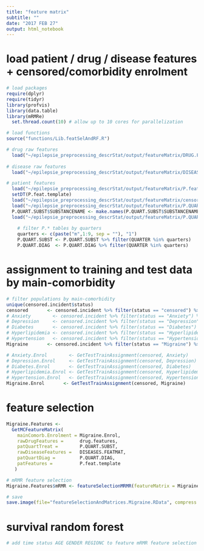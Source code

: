 ```yaml
---
title: "feature matrix"
subtitle: ""
date: "2017 FEB 27"
output: html_notebook
---
```



# load patient / drug / disease features + censored/comorbidity enrolment
```r

# load packages
require(dplyr)
require(tidyr)
library(profvis)
library(data.table)
library(mRMRe)
  set.thread.count(10) # allow up to 10 cores for parallelization

# load functions
source("functions/Lib.featSelAndRF.R")

# drug raw features
  load("~/epilepsie_preprocessing_descrStat/output/featureMatrix/DRUG.FEATMAT.RData")
  
# disease raw features
  load("~/epilepsie_preprocessing_descrStat/output/featureMatrix/DISEASE.FEATMAT.RData")

# patient features
  load("~/epilepsie_preprocessing_descrStat/output/featureMatrix/P.feat.template.RData") # contains age, sex, region, status, time
  setDT(P.feat.template)
  load("~/epilepsie_preprocessing_descrStat/output/featureMatrix/censored.incident.RData") # contains assigment to censored / main-comorbidity
  load("~/epilepsie_preprocessing_descrStat/output/featureMatrix/P.QUART.SUBST.RData") # contains treatment by quarter
  P.QUART.SUBST$SUBSTANCENAME <- make.names(P.QUART.SUBST$SUBSTANCENAME)
  load("~/epilepsie_preprocessing_descrStat/output/featureMatrix/P.QUART.DIAG.RData") # contains diagnosis by quarter
  
    # filter P.* tables by quarters
    quarters <- c(paste("m",1:9, sep = ""), "1")
    P.QUART.SUBST <- P.QUART.SUBST %>% filter(QUARTER %in% quarters)
    P.QUART.DIAG  <- P.QUART.DIAG %>% filter(QUARTER %in% quarters)
```


# assignment to training and test data by main-comorbidity
```r

# filter populations by main-comorbidity
unique(censored.incident$status)
censored       <- censored.incident %>% filter(status == "censored") %>% mutate(status = 0)
# Anxiety        <- censored.incident %>% filter(status == "Anxiety") %>% mutate(status = 1)
# Depression     <- censored.incident %>% filter(status == "Depression") %>% mutate(status = 1)
# Diabetes       <- censored.incident %>% filter(status == "Diabetes") %>% mutate(status = 1)
# Hyperlipidemia <- censored.incident %>% filter(status == "Hyperlipidemia") %>% mutate(status = 1)
# Hypertension   <- censored.incident %>% filter(status == "Hypertension") %>% mutate(status = 1)
Migraine       <- censored.incident %>% filter(status == "Migraine") %>% mutate(status = 1)

# Anxiety.Enrol        <- GetTestTrainAssignment(censored, Anxiety)
# Depression.Enrol     <- GetTestTrainAssignment(censored, Depression)
# Diabetes.Enrol       <- GetTestTrainAssignment(censored, Diabetes)
# Hyperlipidemia.Enrol <- GetTestTrainAssignment(censored, Hyperlipidemia)
# Hypertension.Enrol   <- GetTestTrainAssignment(censored, Hypertension)
Migraine.Enrol       <- GetTestTrainAssignment(censored, Migraine)
```

# feature selection
```r
Migraine.Features <- 
  GetMCFeatureMatrix(
    mainComorb.Enrolment = Migraine.Enrol, 
    rawDrugFeatures =      drug.features, 
    patQuartTreat =        P.QUART.SUBST, 
    rawDiseaseFeatures =   DISEASES.FEATMAT, 
    patQuartDiag =         P.QUART.DIAG, 
    patFeatures =          P.feat.template
   )

# mRMR feature selection
Migraine.Features$mRMR <- featureSelectionMRMR(featureMatrix = Migraine.Features$featureMatrix)

# save
save.image(file="featureSelectionAndMatrices.Migraine.RData", compress = TRUE)
```

# survival random forest
```r

# add time status AGE GENDER REGIONC to feature mRMR feature selection
```



